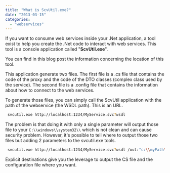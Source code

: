 ```yaml
---
title: "What is ScvUtil.exe?"
date: "2013-03-15"
categories: 
  - "webservices"
---
```


If you want to consume web services inside your .Net application, a tool exist to help you create the .Net code to interact with web services. This tool is a console application called "**ScvUtil.exe**".

You can find in this blog post the information concerning the location of this tool.

This application generate two files. The first file is a .cs file that contains the code of the proxy and the code of the DTO classes (complex class used by the service). The second file is a .config file that contains the information about how to connect to the web services.

To generate those files, you can simply call the ScvUtil application with the path of the webservice (the WSDL path). This is an URL.

```sh
 svcutil.exe http://localhost:1234/MyService.svc?wsdl 
``` 

The problem is that doing it with only a single parameter will output those file to your `C:\\windows\\system32\\` which is not clean and can cause security problem. However, it's possible to tell where to output those two files but adding 2 parameters to the svcutil.exe tools.

```sh
 svcutil.exe http://localhost:1234/MyService.svc?wsdl /out:"c:\\myPath\\proxy.cs" /config:"c:\\myPath\\config.config" 
``` 

Explicit destinations give you the leverage to output the CS file and the configuration file where you want.
